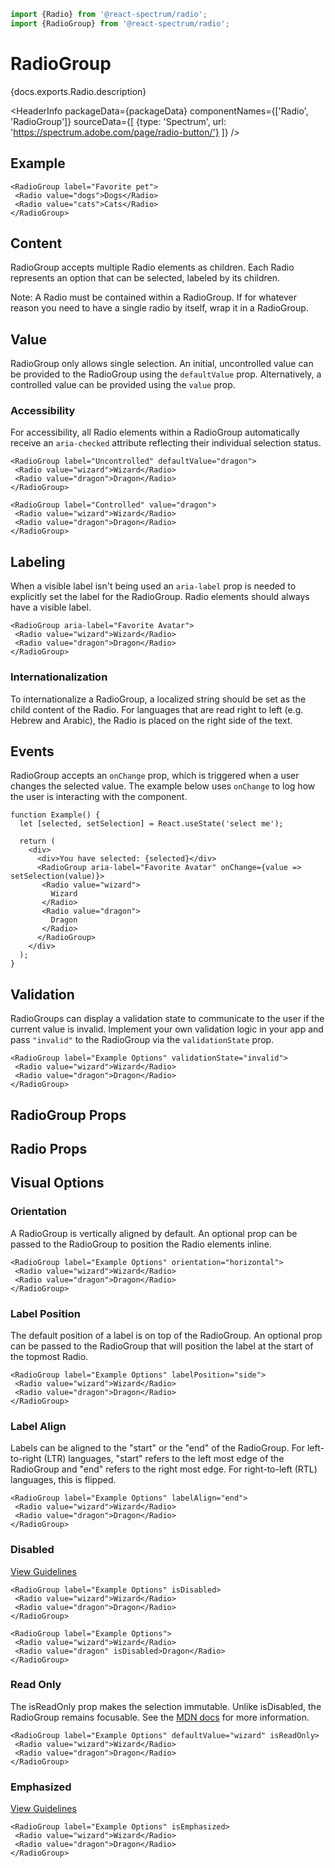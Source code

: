 <!-- Copyright 2020 Adobe. All rights reserved.
This file is licensed to you under the Apache License, Version 2.0 (the "License");
you may not use this file except in compliance with the License. You may obtain a copy
of the License at http://www.apache.org/licenses/LICENSE-2.0
Unless required by applicable law or agreed to in writing, software distributed under
the License is distributed on an "AS IS" BASIS, WITHOUT WARRANTIES OR REPRESENTATIONS
OF ANY KIND, either express or implied. See the License for the specific language
governing permissions and limitations under the License. -->



```jsx import
import {Radio} from '@react-spectrum/radio';
import {RadioGroup} from '@react-spectrum/radio';
```

# RadioGroup

<p>{docs.exports.Radio.description}</p>

<HeaderInfo
  packageData={packageData}
  componentNames={['Radio', 'RadioGroup']}
  sourceData={[
  {type: 'Spectrum', url: 'https://spectrum.adobe.com/page/radio-button/'}
  ]} />

## Example

```tsx example
<RadioGroup label="Favorite pet">
 <Radio value="dogs">Dogs</Radio>
 <Radio value="cats">Cats</Radio>
</RadioGroup>
```

## Content

RadioGroup accepts multiple Radio elements as children.
Each Radio represents an option that can be selected, labeled by its children.

Note: A Radio must be contained within a RadioGroup. If for whatever reason you need to
have a single radio by itself, wrap it in a RadioGroup.

## Value

RadioGroup only allows single selection. An initial, uncontrolled value can be provided to the RadioGroup using the `defaultValue` prop.
Alternatively, a controlled value can be provided using the `value` prop.

### Accessibility

For accessibility, all Radio elements within a RadioGroup automatically receive an `aria-checked` attribute
reflecting their individual selection status.

```tsx example
<RadioGroup label="Uncontrolled" defaultValue="dragon">
 <Radio value="wizard">Wizard</Radio>
 <Radio value="dragon">Dragon</Radio>
</RadioGroup>

<RadioGroup label="Controlled" value="dragon">
 <Radio value="wizard">Wizard</Radio>
 <Radio value="dragon">Dragon</Radio>
</RadioGroup>
```

## Labeling

When a visible label isn't being used an `aria-label` prop is needed to explicitly set the label for the RadioGroup.
Radio elements should always have a visible label.

```tsx example
<RadioGroup aria-label="Favorite Avatar">
 <Radio value="wizard">Wizard</Radio>
 <Radio value="dragon">Dragon</Radio>
</RadioGroup>
```

### Internationalization

To internationalize a RadioGroup, a localized string should be set as the child content of the Radio.
For languages that are read right to left (e.g. Hebrew and Arabic), the Radio is placed on the right side of the text.

## Events

RadioGroup accepts an `onChange` prop, which is triggered when a user changes the selected value.
The example below uses `onChange` to log how the user is interacting with the component.

```tsx example
function Example() {
  let [selected, setSelection] = React.useState('select me');

  return (
    <div>
      <div>You have selected: {selected}</div>
      <RadioGroup aria-label="Favorite Avatar" onChange={value => setSelection(value)}>
       <Radio value="wizard">
         Wizard
       </Radio>
       <Radio value="dragon">
         Dragon
       </Radio>
      </RadioGroup>
    </div>
  );
}
```

## Validation

RadioGroups can display a validation state to communicate to the user if the current value is invalid.
Implement your own validation logic in your app and pass `"invalid"` to the RadioGroup via the `validationState` prop.

```tsx example
<RadioGroup label="Example Options" validationState="invalid">
 <Radio value="wizard">Wizard</Radio>
 <Radio value="dragon">Dragon</Radio>
</RadioGroup>
```

## RadioGroup Props

<PropTable component={docs.exports.RadioGroup} links={docs.links} />

## Radio Props

<PropTable component={docs.exports.Radio} links={docs.links} />

## Visual Options

### Orientation

A RadioGroup is vertically aligned by default.
An optional prop can be passed to the RadioGroup to position the Radio elements inline.

```tsx example
<RadioGroup label="Example Options" orientation="horizontal">
 <Radio value="wizard">Wizard</Radio>
 <Radio value="dragon">Dragon</Radio>
</RadioGroup>
```

### Label Position

The default position of a label is on top of the RadioGroup.
An optional prop can be passed to the RadioGroup that will position the label at the start of the topmost Radio.

```tsx example
<RadioGroup label="Example Options" labelPosition="side">
 <Radio value="wizard">Wizard</Radio>
 <Radio value="dragon">Dragon</Radio>
</RadioGroup>
```

### Label Align

Labels can be aligned to the "start" or the "end" of the RadioGroup.
For left-to-right (LTR) languages, "start" refers to the left most edge of the RadioGroup
and "end" refers to the right most edge. For right-to-left (RTL) languages, this is flipped.

```tsx example
<RadioGroup label="Example Options" labelAlign="end">
 <Radio value="wizard">Wizard</Radio>
 <Radio value="dragon">Dragon</Radio>
</RadioGroup>
```

### Disabled
[View Guidelines](https://spectrum.adobe.com/page/radio-button/#Disabled)

```tsx example
<RadioGroup label="Example Options" isDisabled>
 <Radio value="wizard">Wizard</Radio>
 <Radio value="dragon">Dragon</Radio>
</RadioGroup>
```

```tsx example
<RadioGroup label="Example Options">
 <Radio value="wizard">Wizard</Radio>
 <Radio value="dragon" isDisabled>Dragon</Radio>
</RadioGroup>
```

### Read Only

The isReadOnly prop makes the selection immutable. Unlike isDisabled, the RadioGroup remains focusable.
See the [MDN docs](https://developer.mozilla.org/en-US/docs/Web/HTML/Attributes/readonly) for more information.

```tsx example
<RadioGroup label="Example Options" defaultValue="wizard" isReadOnly>
 <Radio value="wizard">Wizard</Radio>
 <Radio value="dragon">Dragon</Radio>
</RadioGroup>
```

### Emphasized
[View Guidelines](https://spectrum.adobe.com/page/radio-button/#Emphasis)

```tsx example
<RadioGroup label="Example Options" isEmphasized>
 <Radio value="wizard">Wizard</Radio>
 <Radio value="dragon">Dragon</Radio>
</RadioGroup>
```
